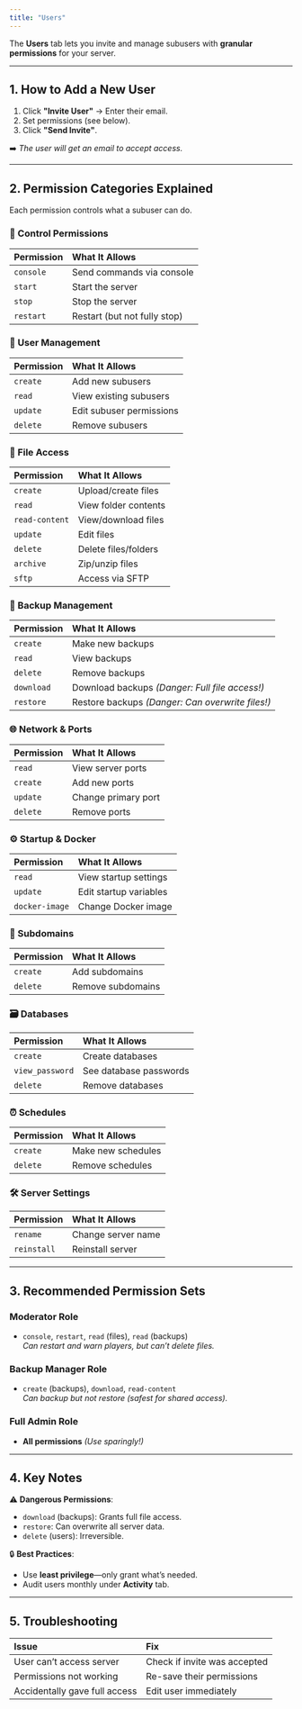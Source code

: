 ```yaml
---
title: "Users"
---
```


The **Users** tab lets you invite and manage subusers with **granular permissions** for your server.

---

## **1. How to Add a New User**

1. Click **"Invite User"** → Enter their email.
2. Set permissions (see below).
3. Click **"Send Invite"**.

➡️ _The user will get an email to accept access._

---

## **2. Permission Categories Explained**

Each permission controls what a subuser can do.

### **🔧 Control Permissions**

| **Permission** | **What It Allows**           |
| :------------- | :--------------------------- |
| `console`      | Send commands via console    |
| `start`        | Start the server             |
| `stop`         | Stop the server              |
| `restart`      | Restart (but not fully stop) |

### **👥 User Management**

| **Permission** | **What It Allows**       |
| :------------- | :----------------------- |
| `create`       | Add new subusers         |
| `read`         | View existing subusers   |
| `update`       | Edit subuser permissions |
| `delete`       | Remove subusers          |

### **📁 File Access**

| **Permission** | **What It Allows**   |
| :------------- | :------------------- |
| `create`       | Upload/create files  |
| `read`         | View folder contents |
| `read-content` | View/download files  |
| `update`       | Edit files           |
| `delete`       | Delete files/folders |
| `archive`      | Zip/unzip files      |
| `sftp`         | Access via SFTP      |

### **💾 Backup Management**

| **Permission** | **What It Allows**                                |
| :------------- | :------------------------------------------------ |
| `create`       | Make new backups                                  |
| `read`         | View backups                                      |
| `delete`       | Remove backups                                    |
| `download`     | Download backups _(Danger: Full file access\!)_   |
| `restore`      | Restore backups _(Danger: Can overwrite files\!)_ |

### **🌐 Network & Ports**

| **Permission** | **What It Allows**  |
| :------------- | :------------------ |
| `read`         | View server ports   |
| `create`       | Add new ports       |
| `update`       | Change primary port |
| `delete`       | Remove ports        |

### **⚙️ Startup & Docker**

| **Permission** | **What It Allows**     |
| :------------- | :--------------------- |
| `read`         | View startup settings  |
| `update`       | Edit startup variables |
| `docker-image` | Change Docker image    |

### **🔗 Subdomains**

| **Permission** | **What It Allows** |
| :------------- | :----------------- |
| `create`       | Add subdomains     |
| `delete`       | Remove subdomains  |

### **🗃️ Databases**

| **Permission**  | **What It Allows**     |
| :-------------- | :--------------------- |
| `create`        | Create databases       |
| `view_password` | See database passwords |
| `delete`        | Remove databases       |

### **⏰ Schedules**

| **Permission** | **What It Allows** |
| :------------- | :----------------- |
| `create`       | Make new schedules |
| `delete`       | Remove schedules   |

### **🛠️ Server Settings**

| **Permission** | **What It Allows** |
| :------------- | :----------------- |
| `rename`       | Change server name |
| `reinstall`    | Reinstall server   |

---

## **3. Recommended Permission Sets**

### **Moderator Role**

- `console`, `restart`, `read` (files), `read` (backups)\
  _Can restart and warn players, but can’t delete files._

### **Backup Manager Role**

- `create` (backups), `download`, `read-content`\
  _Can backup but not restore (safest for shared access)._

### **Full Admin Role**

- **All permissions** _(Use sparingly\!)_

---

## **4. Key Notes**

⚠️ **Dangerous Permissions**:

- `download` (backups): Grants full file access.
- `restore`: Can overwrite all server data.
- `delete` (users): Irreversible.

🔒 **Best Practices**:

- Use **least privilege**—only grant what’s needed.
- Audit users monthly under **Activity** tab.

---

## **5. Troubleshooting**

| **Issue**                     | **Fix**                      |
| :---------------------------- | :--------------------------- |
| User can’t access server      | Check if invite was accepted |
| Permissions not working       | Re-save their permissions    |
| Accidentally gave full access | Edit user immediately        |